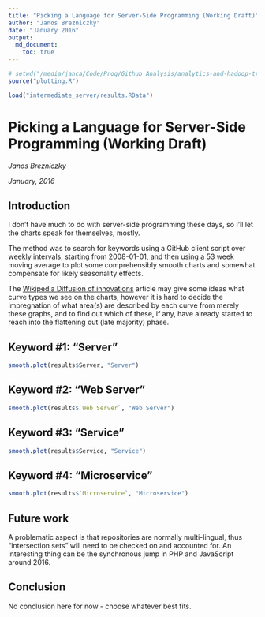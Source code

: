 ```yaml
---
title: "Picking a Language for Server-Side Programming (Working Draft)"
author: "Janos Brezniczky"
date: "January 2016"
output:
  md_document:
    toc: true
---
```


```r
# setwd("/media/janca/Code/Prog/Github Analysis/analytics-and-hadoop-trends/github-trends/")
source("plotting.R")

load("intermediate_server/results.RData")
```

# Picking a Language for Server-Side Programming (Working Draft)

_Janos Brezniczky_

_January, 2016_

## Introduction

I don't have much to do with server-side programming these days, so I'll let the charts speak for themselves, mostly.

The method was to search for keywords using a GitHub client script over weekly intervals, starting from 2008-01-01, and then using a 53 week moving average to plot some comprehensibly smooth charts and somewhat compensate for likely seasonality effects.

The [Wikipedia Diffusion of innovations](https://en.wikipedia.org/wiki/Diffusion_of_innovations) article may give some ideas what curve types we see on the charts, however it is hard to decide the impregnation of what area(s) are described by each curve from merely these graphs, and to find out which of these, if any, have already started to reach into the flattening out (late majority) phase.

## Keyword #1: "Server"

```r
smooth.plot(results$Server, "Server")
```

## Keyword #2: "Web Server"

```r
smooth.plot(results$`Web Server`, "Web Server")
```

## Keyword #3: "Service"

```r
smooth.plot(results$Service, "Service")
```

## Keyword #4: "Microservice"

```r
smooth.plot(results$`Microservice`, "Microservice")
```

## Future work

A problematic aspect is that repositories are normally multi-lingual, thus "intersection sets" will need to be checked on and accounted for.
An interesting thing can be the synchronous jump in PHP and JavaScript around 2016.

## Conclusion

No conclusion here for now - choose whatever best fits.
